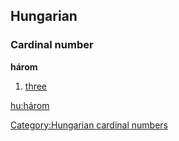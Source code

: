 ==Hungarian==
===Cardinal number===
'''három'''
#[[three]]

[[Category:Hungarian cardinal numbers]]
[[hu:három]]